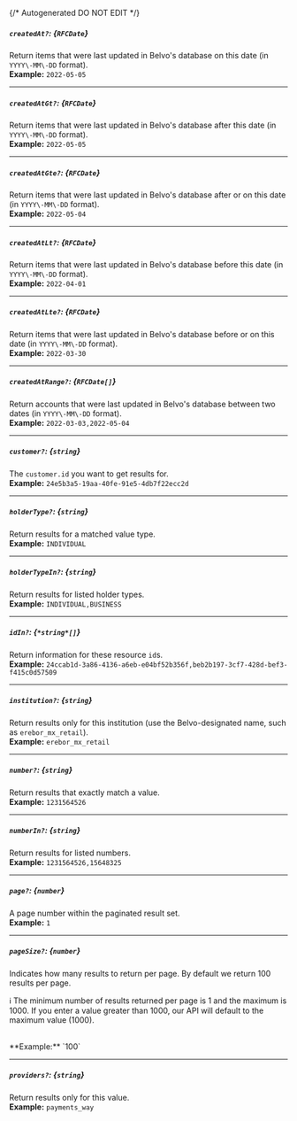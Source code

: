 {/* Autogenerated DO NOT EDIT  */}
##### `createdAt?`: *{`RFCDate`}*
Return items that were last updated in Belvo's database on this date (in `YYYY\-MM\-DD` format).
<br/>
**Example:** `2022-05-05`

---
##### `createdAtGt?`: *{`RFCDate`}*
Return items that were last updated in Belvo's database after this date (in `YYYY\-MM\-DD` format).
<br/>
**Example:** `2022-05-05`

---
##### `createdAtGte?`: *{`RFCDate`}*
Return items that were last updated in Belvo's database after or on this date (in `YYYY\-MM\-DD` format).
<br/>
**Example:** `2022-05-04`

---
##### `createdAtLt?`: *{`RFCDate`}*
Return items that were last updated in Belvo's database before this date (in `YYYY\-MM\-DD` format).
<br/>
**Example:** `2022-04-01`

---
##### `createdAtLte?`: *{`RFCDate`}*
Return items that were last updated in Belvo's database before or on this date (in `YYYY\-MM\-DD` format).
<br/>
**Example:** `2022-03-30`

---
##### `createdAtRange?`: *{`RFCDate[]`}*
Return accounts that were last updated in Belvo's database between two dates (in `YYYY\-MM\-DD` format).
<br/>
**Example:** `2022-03-03,2022-05-04`

---
##### `customer?`: *{`string`}*
The `customer.id` you want to get results for.
<br/>
**Example:** `24e5b3a5-19aa-40fe-91e5-4db7f22ecc2d`

---
##### `holderType?`: *{`string`}*
Return results for a matched value type.
<br/>
**Example:** `INDIVIDUAL`

---
##### `holderTypeIn?`: *{`string`}*
Return results for listed holder types.
<br/>
**Example:** `INDIVIDUAL,BUSINESS`

---
##### `idIn?`: *{`*string*[]`}*
Return information for these resource `id`s.
<br/>
**Example:** `24ccab1d-3a86-4136-a6eb-e04bf52b356f,beb2b197-3cf7-428d-bef3-f415c0d57509`

---
##### `institution?`: *{`string`}*
Return results only for this institution (use the Belvo\-designated name, such as `erebor_mx_retail`).
<br/>
**Example:** `erebor_mx_retail`

---
##### `number?`: *{`string`}*
Return results that exactly match a value.
<br/>
**Example:** `1231564526`

---
##### `numberIn?`: *{`string`}*
Return results for listed numbers.
<br/>
**Example:** `1231564526,15648325`

---
##### `page?`: *{`number`}*
A page number within the paginated result set.
<br/>
**Example:** `1`

---
##### `pageSize?`: *{`number`}*
Indicates how many results to return per page. By default we return 100 results per page.

ℹ️ The minimum number of results returned per page is 1 and the maximum is 1000. If you enter a value greater than 1000, our API will default to the maximum value (1000).

<br/>
**Example:** `100`

---
##### `providers?`: *{`string`}*
Return results only for this value.
<br/>
**Example:** `payments_way`


